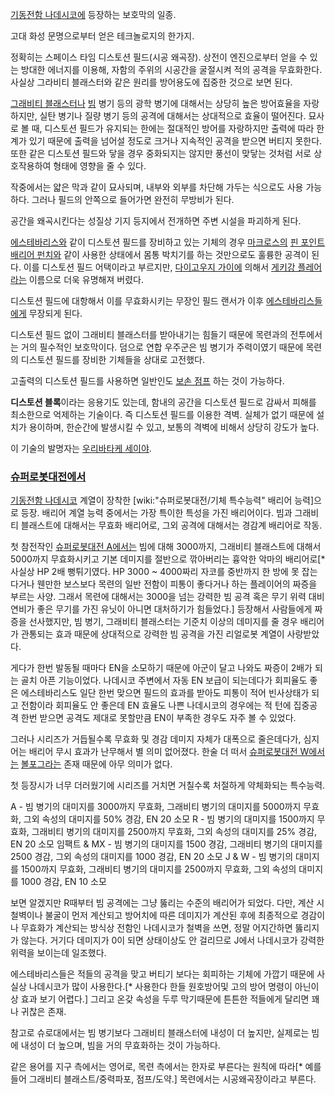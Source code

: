 [[기동전함 나데시코]]에 등장하는 보호막의 일종.

고대 화성 문명으로부터 얻은 테크놀로지의 한가지. 

정확히는 스페이스 타임 디스토션 필드(시공 왜곡장). 상전이 엔진으로부터 얻을 수 있는 방대한 에너지를 이용해, 자함의 주위의 시공간을 굴절시켜 적의 공격을 무효화한다. 사실상 그라비티 블래스터와 같은 원리를 방어용도에 집중한 것으로 보면 된다.

[[그래비티 블래스터]]나 [[빔]] 병기 등의 광학 병기에 대해서는 상당히 높은 방어효율을 자랑하지만, 실탄 병기나 질량 병기 등의 공격에 대해서는 상대적으로 효율이 떨어진다. 묘사로 볼 때, 디스토션 필드가 유지되는 한에는 절대적인 방어를 자랑하지만 출력에 따라 한계가 있기 때문에 출력을 넘어설 정도로 크거나 지속적인 공격을 받으면 버티지 못한다. 또한 같은 디스토션 필드와 닿을 경우 중화되지는 않지만 풍선이 맞닿는 것처럼 서로 상호작용하여 형태에 영향을 줄 수 있다.   

작중에서는 얇은 막과 같이 묘사되며, 내부와 외부를 차단해 가두는 식으로도 사용 가능하다. 그러나 필드의 안쪽으로 들어가면 완전히 무방비가 된다.

공간을 왜곡시킨다는 성질상 기지 등지에서 전개하면 주변 시설을 파괴하게 된다.

[[에스테바리스]]와 같이 디스토션 필드를 장비하고 있는 기체의 경우 [[마크로스]]의 [[핀 포인트 배리어 펀치]]와 같이 사용한 상태에서 몸통 박치기를 하는 것만으로도 훌륭한 공격이 된다. 이를 디스토션 필드 어택이라고 부르지만, [[다이고우지 가이]]에 의해서 [[게키강 플레어]]라는 이름으로 더욱 유명해져 버렸다.

디스토션 필드에 대항해서 이를 무효화시키는 무장인 필드 랜서가 이후 [[에스테바리스]]들에게 무장되게 된다.

디스토션 필드 없이 그래비티 블래스터를 받아내기는 힘들기 때문에 목련과의 전투에서는 거의 필수적인 보호막이다. 덤으로 연합 우주군은 빔 병기가 주력이였기 때문에 목련의 디스토션 필드를 장비한 기체들을 상대로 고전했다.

고출력의 디스토션 필드를 사용하면 일반인도 [[보손 점프]] 하는 것이 가능하다. 

'''디스토션 블록'''이라는 응용기도 있는데, 함내의 공간을 디스토션 필드로 감싸서 피해를 최소한으로 억제하는 기술이다. 즉 디스토션 필드를 이용한 격벽. 실체가 없기 때문에 설치가 용이하며, 한순간에 발생시킬 수 있고, 보통의 격벽에 비해서 상당히 강도가 높다.

이 기술의 발명자는 [[우리바타케 세이야]].

=== [[슈퍼로봇대전]]에서 ===
[[기동전함 나데시코]] 계열이 장착한 [wiki:"슈퍼로봇대전/기체 특수능력" 배리어 능력]으로 등장. 배리어 계열 능력 중에서는 가장 특이한 특성을 가진 배리어이다. 빔과 그래비티 블래스트에 대해서는 무효화 배리어로, 그외 공격에 대해서는 경감계 배리어로 작동.

첫 참전작인 [[슈퍼로봇대전 A]]에서는 빔에 대해 3000까지, 그래비티 블래스트에 대해서 5000까지 무효화시키고 기본 데미지를 절반으로 깎아버리는 흉악한 악마의 배리어로[* 사실상 HP 2배 뻥튀기였다. HP 3000 ~ 4000짜리 자코를 중반까지 한 방에 못 잡는다거나 웬만한 보스보다 목련의 일반 전함이 피통이 좋다거나 하는 플레이어의 짜증을 부르는 사양. 그래서 목련에 대해서는 3000을 넘는 강력한 빔 공격 혹은 무기 위력 대비 연비가 좋은 무기를 가진 유닛이 아니면 대처하기가 힘들었다.] 등장해서 사람들에게 짜증을 선사했지만, 빔 병기, 그래비티 블래스터는 기준치 이상의 데미지를 줄 경우 배리어가 관통되는 효과 때문에 상대적으로 강력한 빔 공격을 가진 리얼로봇 계열이 사랑받았다.

게다가 한번 발동될 때마다 EN을 소모하기 때문에 아군이 달고 나와도 짜증이 2배가 되는 골치 아픈 기능이었다. 나데시코 주변에서 자동 EN 보급이 되는데다가 회피율도 좋은 에스테바리스도 일단 한번 맞으면 필드의 효과를 받아도 피통이 적어 빈사상태가 되고 전함이라 회피율도 안 좋은데 EN 효율도 나쁜 나데시코의 경우에는 적 턴에 집중공격 한번 받으면 공격도 제대로 못할만큼 EN이 부족한 경우도 자주 볼 수 있었다.

그러나 시리즈가 거듭될수록 무효화 및 경감 데미지 자체가 대폭으로 줄은데다가, 심지어는 배리어 무시 효과가 난무해서 별 의미 없어졌다. 한술 더 떠서 [[슈퍼로봇대전 W]]에서는 [[볼포그]]라는 존재 때문에 아무 의미가 없다. 

첫 등장시가 너무 더러웠기에 시리즈를 거치면 거칠수록 처절하게 약체화되는 특수능력.

A - 빔 병기의 대미지를 3000까지 무효화, 그래비티 병기의 대미지를 5000까지 무효화, 그외 속성의 대미지를 50% 경감, EN 20 소모
R - 빔 병기의 대미지를 1500까지 무효화, 그래비티 병기의 대미지를 2500까지 무효화, 그외 속성의 대미지를 25% 경감, EN 20 소모
임팩트 & MX - 빔 병기의 대미지를 1500 경감, 그래비티 병기의 대미지를 2500 경감, 그외 속성의 대미지를 1000 경감, EN 20 소모
J & W - 빔 병기의 대미지를 1500까지 무효화, 그래비티 병기의 대미지를 2500까지 무효화, 그외 속성의 대미지를 1000 경감, EN 10 소모

보면 알겠지만 R때부터 빔 공격에는 그냥 뚫리는 수준의 배리어가 되었다.
다만, 계산 시 철벽이나 불굴이 먼저 계산되고 방어치에 따른 데미지가 계산된 후에 최종적으로 경감이나 무효화가 계산되는 방식상 전함인 나데시코가 철벽을 쓰면, 정말 어지간하면 뚫리지가 않는다. 거기다 데미지가 0이 되면 상태이상도 안 걸리므로 J에서 나데시코가 강력한 위력을 보이는데 일조했다.

에스테바리스들은 적들의 공격을 맞고 버티기 보다는 회피하는 기체에 가깝기 때문에 사실상 나데시코가 많이 사용한다.[* 사용한다 한들 원호방어및 고의 방어 명령이 아닌이상 효과 보기 어렵다.] 그리고 온갖 속성을 두루 막기때문에 튼튼한 적들에게 달리면 꽤나 귀찮은 존재.

참고로 슈로대에서는 빔 병기보다 그래비티 블래스터에 내성이 더 높지만, 실제로는 빔에 내성이 더 높으며, 빔을 거의 무효화하는 것이 가능하다.

같은 용어를 지구 측에서는 영어로, 목련 측에서는 한자로 부른다는 원칙에 따라[* 예를 들어 그래비티 블래스트/중력파포, 점프/도약.] 목련에서는 시공왜곡장이라고 부른다.
